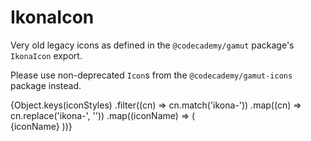 
<Meta
  title="Core|Atoms/IkonaIcon (Deprecated)"
  component={IkonaIcon}
  decorators={[withKnobs]}
/>

# IkonaIcon

<StoryStatus status="deprecated" />

Very old legacy icons as defined in the `@codecademy/gamut` package&apos;s `IkonaIcon` export.

Please use non-deprecated `Icon`s from the `@codecademy/gamut-icons` package instead.

<Preview>
  <Story name="Ikona Icons">
    <LayoutGrid rowGap="md" columnGap="md">
      {Object.keys(iconStyles)
        .filter((cn) => cn.match('ikona-'))
        .map((cn) => cn.replace('ikona-', ''))
        .map((iconName) => (
          <Column size={2}>
            <IkonaIcon key={iconName} name={iconName} size={2} />
            <br />
            <span>{iconName}</span>
          </Column>
        ))}
    </LayoutGrid>
  </Story>
</Preview>

<Props of={IkonaIcon} />
